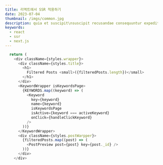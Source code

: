 ```yaml
---
title: 리액트에서 SSR 적용하기
date: 2023-07-04
thumbnail: /imgs/common.jpg
description: quia et suscipit\nsuscipit recusandae consequuntur expedita et cum\nreprehenderit molestiae ut ut quas totam\nnostrum rerum est autem sunt rem eveniet architecto
keywords:
  - react
  - ssr
  - next.js
---
```


```js
  return (
    <div className={styles.wrapper}>
      <div className={styles.title}>
        <h1>
          Filtered Posts <small>({filteredPosts.length})</small>
        </h1>
      </div>
      <KeywordWrapper isKeywordsPage>
        {KEYWORDS.map((keyword) => (
          <Keyword
            key={keyword}
            name={keyword}
            isKeywordsPage
            isActive={keyword === activeKeyword}
            onClick={handleClickKeyword}
          />
        ))}
      </KeywordWrapper>
      <div className={styles.postWarpper}>
        {filteredPosts.map((post) => (
          <PostPreview post={post} key={post._id} />
        ))}
      </div>
    </div>
```
